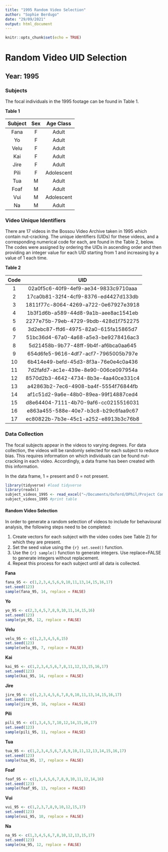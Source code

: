 ```yaml
---
title: "1995 Random Video Selection"
author: "Sophie Berdugo"
date: "29/09/2021"
output: html_document
---
```


```r
knitr::opts_chunk$set(echo = TRUE)
```

# Random Video UID Selection

## Year: 1995

### Subjects

The focal individuals in the 1995 footage can be found in Table 1.

**Table 1**

|Subject  | Sex | Age Class  |
|:------: |:---:| :---------:|
|Fana     |F    | Adult      |
|Yo       |F    | Adult      |
|Velu     |F    | Adult      |
|Kai      |F    | Adult      |
|Jire     |F    | Adult      |
|Pili     |F    | Adolescent |
|Tua      |M    | Adult      |
|Foaf     |M    | Adult      |
|Vui      |M    | Adolescent |
|Na       |M    | Adult      |

### Video Unique Identifiers
There are 17 videos in the Bossou Video Archive taken in 1995 which contain nut-cracking. The unique identifiers (UIDs) for these videos, and a corresponding numerical code for each, are found in the Table 2, below. The codes were assigned by ordering the UIDs in ascending order and then providing an integer value for each UID starting from 1 and increasing by a value of 1 each time.

**Table 2**

|Code  | UID                                  |
|:---: | :-----------------------------------:|
| 1    | 02a0f5c6-40f9-4ef9-ae34-9833c9710aaa |
| 2    | 17ca0b81-32f4-4cf9-8376-ed4427d133db |
| 3    | 1811f77c-8064-4269-a722-0e67927e3918 |
| 4    | 1b3f1d6b-a589-44d8-9a1b-aee8ac1541eb |
| 5    | 2277e75b-79eb-4729-9bdb-428d1f752275 |
| 6    | 3d2ebc87-ffd6-4975-82a0-615fa15865d7 |
| 7    | 51bc36d4-67a0-4a68-a5e3-be9278416ac3 |
| 8    | 5d21458b-9b77-48ff-9b4f-af6bca0aa645 |
| 9    | 654d6fe5-9616-4df7-acf7-7965005b797e |
| 10   | 6b414e49-befd-45d3-8f3a-76e0e4c0a436 |
| 11   | 7d2fafd7-ac1e-439e-8e90-006ce097954a |
| 12   | 8570d2b3-4642-4734-8b3e-4aa40ce331c4 |
| 13   | a42863b2-7ec6-4908-ba4f-5554f76844fb |
| 14   | af1c51d2-9a6e-48b0-89ea-99f14887ced4 |
| 15   | d8e64404-7111-4b70-9af6-cc0215516031 |
| 16   | e863a455-588e-40e7-b3c8-b29c6faa9c67 |
| 17   | ec80822b-7b3e-45c1-a252-e8913b3c76b8 |

### Data Collection
The focal subjects appear in the videos to varying degrees. For data collection, the videos will be randomly selected for each subject to reduce bias. This requires information on which individuals can be found nut-cracking in each video. Accordingly, a data frame has been created with this information.

In the data frame, 1 = present and 0 = not present.

```r
library(tidyverse) #load tidyverse
library(readxl)
subject_videos_1995 <- read_excel("~/Documents/Oxford/DPhil/Project Components/Methods/Data/Subjects UIDs by Year/1995_subject_UIDs.xlsx")
subject_videos_1995 #print table
```

#### Random Video Selection
In order to generate a random selection of videos to include for behavioural analysis, the following steps need to be completed:

1. Create vectors for each subject with the video codes (see Table 2) for which they are present.
2. Set the seed value using the ```{r} set.seed()``` function.
3. Use the ```{r} sample()``` function to generate integers. Use replace=FALSE to generate integers without replacement.
4. Repeat this process for each subject until all data is collected.

**Fana**

```r
fana_95 <- c(1,2,3,4,5,6,9,10,11,13,14,15,16,17)
set.seed(123)
sample(fana_95, 14, replace = FALSE)
```

**Yo**

```r
yo_95 <- c(2,3,4,5,7,8,9,10,11,14,15,16)
set.seed(123)
sample(yo_95, 12, replace = FALSE)
```

**Velu**

```r
velu_95 <- c(1,2,3,4,5,6,15)
set.seed(123)
sample(velu_95, 7, replace = FALSE)
```

**Kai**

```r
kai_95 <- c(1,2,3,4,5,6,7,8,11,12,13,15,16,17) 
set.seed(123) 
sample(kai_95, 14, replace = FALSE) 
```

**Jire**

```r
jire_95 <- c(1,2,3,4,5,6,7,8,9,10,11,13,14,15,16,17) 
set.seed(123) 
sample(jire_95, 16, replace = FALSE) 
```

**Pili**

```r
pili_95 <- c(1,3,4,5,7,10,12,14,15,16,17) 
set.seed(123) 
sample(pili_95, 11, replace = FALSE) 
```

**Tua**

```r
tua_95 <- c(1,2,3,4,5,6,7,8,9,10,11,12,13,14,15,16,17)
set.seed(123)
sample(tua_95, 17, replace = FALSE)
```

**Foaf**

```r
foaf_95 <- c(1,3,4,5,6,7,8,9,10,11,12,14,16)
set.seed(123)
sample(foaf_95, 13, replace = FALSE)
```

**Vui**

```r
vui_95 <- c(1,2,3,7,8,9,10,12,15,17)
set.seed(123)
sample(vui_95, 10, replace = FALSE)
```

**Na**

```r
na_95 <- c(1,3,4,5,6,7,8,10,12,13,15,17)
set.seed(123)
sample(na_95, 12, replace = FALSE)
```